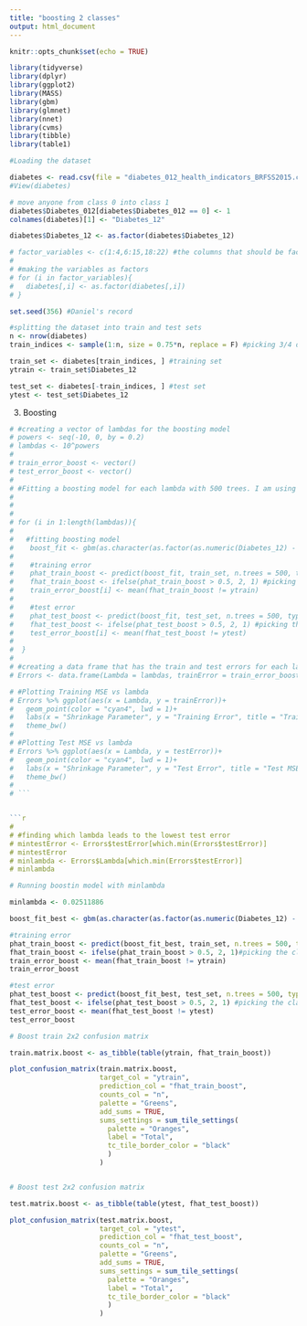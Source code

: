 ```yaml
---
title: "boosting 2 classes"
output: html_document
---
```


```r
knitr::opts_chunk$set(echo = TRUE)
```

```r
library(tidyverse)
library(dplyr)
library(ggplot2)
library(MASS)
library(gbm)
library(glmnet)
library(nnet)
library(cvms)
library(tibble)
library(table1)
```



```r

#Loading the dataset 

diabetes <- read.csv(file = "diabetes_012_health_indicators_BRFSS2015.csv", header = TRUE)
#View(diabetes)

# move anyone from class 0 into class 1
diabetes$Diabetes_012[diabetes$Diabetes_012 == 0] <- 1
colnames(diabetes)[1] <- "Diabetes_12"

diabetes$Diabetes_12 <- as.factor(diabetes$Diabetes_12)

# factor_variables <- c(1:4,6:15,18:22) #the columns that should be factors
# 
# #making the variables as factors
# for (i in factor_variables){
#   diabetes[,i] <- as.factor(diabetes[,i])
# }

```

```r

set.seed(356) #Daniel's record

#splitting the dataset into train and test sets
n <- nrow(diabetes)
train_indices <- sample(1:n, size = 0.75*n, replace = F) #picking 3/4 of the dataset to be the training set and 25% to be the test set

train_set <- diabetes[train_indices, ] #training set
ytrain <- train_set$Diabetes_12

test_set <- diabetes[-train_indices, ] #test set
ytest <- test_set$Diabetes_12
```

3. Boosting


```r
# #creating a vector of lambdas for the boosting model
# powers <- seq(-10, 0, by = 0.2)
# lambdas <- 10^powers
# 
# train_error_boost <- vector()
# test_error_boost <- vector()
# 
# #Fitting a boosting model for each lambda with 500 trees. I am using all the variables as predictors. I tried 1000 trees but it was taking so much time.
# 
# 
# 
# for (i in 1:length(lambdas)){
# 
#   #fitting boosting model
#    boost_fit <- gbm(as.character(as.factor(as.numeric(Diabetes_12) - 1))  ~ ., data = train_set, distribution = "bernoulli", n.trees = 500, shrinkage = lambdas[i])
# 
#    #training error
#    phat_train_boost <- predict(boost_fit, train_set, n.trees = 500, type = "response")#getting the probabilities of each class
#    fhat_train_boost <- ifelse(phat_train_boost > 0.5, 2, 1) #picking the class with the highest probability
#    train_error_boost[i] <- mean(fhat_train_boost != ytrain)
# 
#    #test error
#    phat_test_boost <- predict(boost_fit, test_set, n.trees = 500, type = "response") #getting the probabilities of each class
#    fhat_test_boost <- ifelse(phat_test_boost > 0.5, 2, 1) #picking the class with the highest probability
#    test_error_boost[i] <- mean(fhat_test_boost != ytest)
# 
#  }
# 
# #creating a data frame that has the train and test errors for each lambda
# Errors <- data.frame(Lambda = lambdas, trainError = train_error_boost, testError = test_error_boost)
```


```r

# #Plotting Training MSE vs lambda
# Errors %>% ggplot(aes(x = Lambda, y = trainError))+
#   geom_point(color = "cyan4", lwd = 1)+
#   labs(x = "Shrinkage Parameter", y = "Training Error", title = "Training MSE for Different Values of the Shrinkage Parameter")+
#   theme_bw()
# 
# #Plotting Test MSE vs lambda
# Errors %>% ggplot(aes(x = Lambda, y = testError))+
#   geom_point(color = "cyan4", lwd = 1)+
#   labs(x = "Shrinkage Parameter", y = "Test Error", title = "Test MSE for Different Values of the Shrinkage Parameter")+
#   theme_bw()
# 
# ```


```r
# 
# #finding which lambda leads to the lowest test error
# mintestError <- Errors$testError[which.min(Errors$testError)]
# mintestError
# minlambda <- Errors$Lambda[which.min(Errors$testError)]
# minlambda
```


```r
# Running boostin model with minlambda 

minlambda <- 0.02511886

boost_fit_best <- gbm(as.character(as.factor(as.numeric(Diabetes_12) - 1)) ~ . , data = train_set, distribution = "bernoulli", n.trees = 500, shrinkage = minlambda)

#training error
phat_train_boost <- predict(boost_fit_best, train_set, n.trees = 500, type = "response")#getting the probabilities of each class
fhat_train_boost <- ifelse(phat_train_boost > 0.5, 2, 1)#picking the class with the highest probability
train_error_boost <- mean(fhat_train_boost != ytrain)
train_error_boost

#test error
phat_test_boost <- predict(boost_fit_best, test_set, n.trees = 500, type = "response") #getting the probabilities of each class
fhat_test_boost <- ifelse(phat_test_boost > 0.5, 2, 1) #picking the class with the highest probability
test_error_boost <- mean(fhat_test_boost != ytest)
test_error_boost
```

```r
# Boost train 2x2 confusion matrix

train.matrix.boost <- as_tibble(table(ytrain, fhat_train_boost))

plot_confusion_matrix(train.matrix.boost, 
                      target_col = "ytrain", 
                      prediction_col = "fhat_train_boost",
                      counts_col = "n",
                      palette = "Greens",
                      add_sums = TRUE,
                      sums_settings = sum_tile_settings(
                        palette = "Oranges",
                        label = "Total",
                        tc_tile_border_color = "black"
                        )
                      )


# Boost test 2x2 confusion matrix

test.matrix.boost <- as_tibble(table(ytest, fhat_test_boost))

plot_confusion_matrix(test.matrix.boost, 
                      target_col = "ytest", 
                      prediction_col = "fhat_test_boost",
                      counts_col = "n",
                      palette = "Greens",
                      add_sums = TRUE,
                      sums_settings = sum_tile_settings(
                        palette = "Oranges",
                        label = "Total",
                        tc_tile_border_color = "black"
                        )
                      )
```

